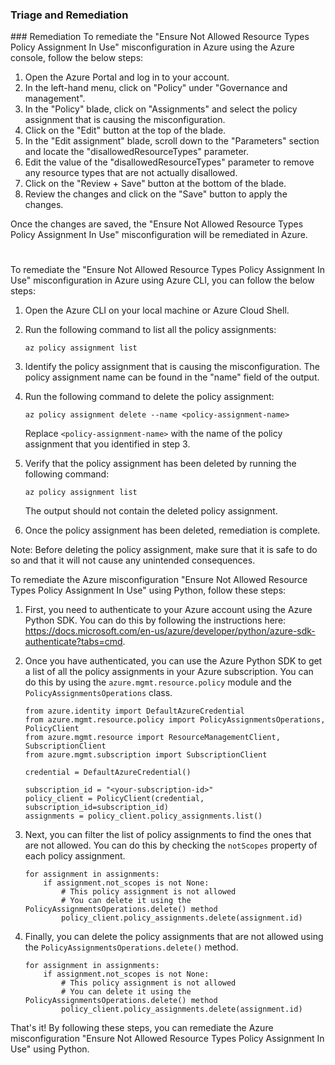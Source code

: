 
### Triage and Remediation
<Tabs>
<Tab title='Remediation'>
### Remediation

<AccordionGroup>
<Accordion title='Using Console' defaultOpen='true'>
To remediate the "Ensure Not Allowed Resource Types Policy Assignment In Use" misconfiguration in Azure using the Azure console, follow the below steps:

1. Open the Azure Portal and log in to your account.
2. In the left-hand menu, click on "Policy" under "Governance and management".
3. In the "Policy" blade, click on "Assignments" and select the policy assignment that is causing the misconfiguration.
4. Click on the "Edit" button at the top of the blade.
5. In the "Edit assignment" blade, scroll down to the "Parameters" section and locate the "disallowedResourceTypes" parameter.
6. Edit the value of the "disallowedResourceTypes" parameter to remove any resource types that are not actually disallowed.
7. Click on the "Review + Save" button at the bottom of the blade.
8. Review the changes and click on the "Save" button to apply the changes.

Once the changes are saved, the "Ensure Not Allowed Resource Types Policy Assignment In Use" misconfiguration will be remediated in Azure.

#
</Accordion>

<Accordion title='Using CLI'>
To remediate the "Ensure Not Allowed Resource Types Policy Assignment In Use" misconfiguration in Azure using Azure CLI, you can follow the below steps:

1. Open the Azure CLI on your local machine or Azure Cloud Shell.

2. Run the following command to list all the policy assignments:

   ```
   az policy assignment list
   ```

3. Identify the policy assignment that is causing the misconfiguration. The policy assignment name can be found in the "name" field of the output.

4. Run the following command to delete the policy assignment:

   ```
   az policy assignment delete --name <policy-assignment-name>
   ```

   Replace `<policy-assignment-name>` with the name of the policy assignment that you identified in step 3.

5. Verify that the policy assignment has been deleted by running the following command:

   ```
   az policy assignment list
   ```

   The output should not contain the deleted policy assignment.

6. Once the policy assignment has been deleted, remediation is complete.

Note: Before deleting the policy assignment, make sure that it is safe to do so and that it will not cause any unintended consequences.
</Accordion>

<Accordion title='Using Python'>
To remediate the Azure misconfiguration "Ensure Not Allowed Resource Types Policy Assignment In Use" using Python, follow these steps:

1. First, you need to authenticate to your Azure account using the Azure Python SDK. You can do this by following the instructions here: https://docs.microsoft.com/en-us/azure/developer/python/azure-sdk-authenticate?tabs=cmd.

2. Once you have authenticated, you can use the Azure Python SDK to get a list of all the policy assignments in your Azure subscription. You can do this by using the `azure.mgmt.resource.policy` module and the `PolicyAssignmentsOperations` class.

   ```
   from azure.identity import DefaultAzureCredential
   from azure.mgmt.resource.policy import PolicyAssignmentsOperations, PolicyClient
   from azure.mgmt.resource import ResourceManagementClient, SubscriptionClient
   from azure.mgmt.subscription import SubscriptionClient

   credential = DefaultAzureCredential()

   subscription_id = "<your-subscription-id>"
   policy_client = PolicyClient(credential, subscription_id=subscription_id)
   assignments = policy_client.policy_assignments.list()
   ```

3. Next, you can filter the list of policy assignments to find the ones that are not allowed. You can do this by checking the `notScopes` property of each policy assignment.

   ```
   for assignment in assignments:
       if assignment.not_scopes is not None:
           # This policy assignment is not allowed
           # You can delete it using the PolicyAssignmentsOperations.delete() method
           policy_client.policy_assignments.delete(assignment.id)
   ```

4. Finally, you can delete the policy assignments that are not allowed using the `PolicyAssignmentsOperations.delete()` method.

   ```
   for assignment in assignments:
       if assignment.not_scopes is not None:
           # This policy assignment is not allowed
           # You can delete it using the PolicyAssignmentsOperations.delete() method
           policy_client.policy_assignments.delete(assignment.id)
   ```

That's it! By following these steps, you can remediate the Azure misconfiguration "Ensure Not Allowed Resource Types Policy Assignment In Use" using Python.
</Accordion>

</AccordionGroup>
</Tab>
</Tabs>
